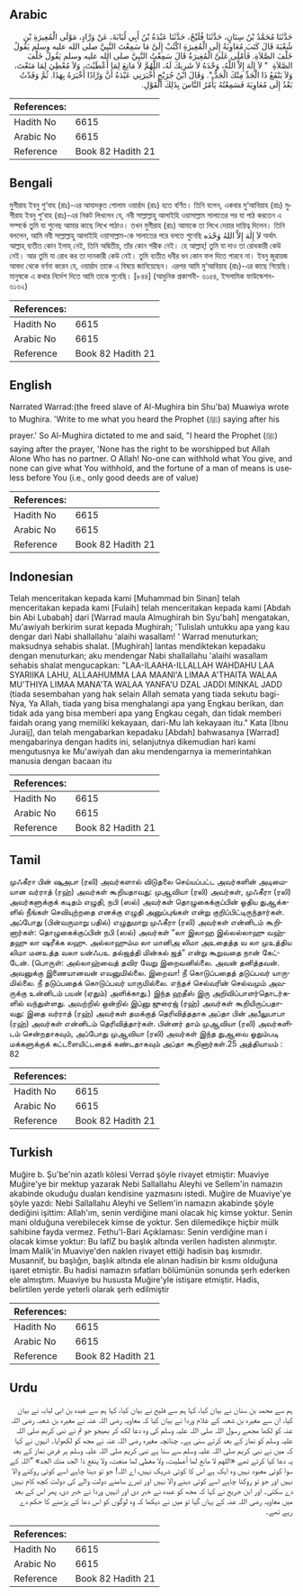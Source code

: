 ## Arabic


<div dir="rtl" lang="ar" style={{fontSize:'larger',backgroundColor:'#f8f9fa',padding:20}}>
حَدَّثَنَا مُحَمَّدُ بْنُ سِنَانٍ، حَدَّثَنَا فُلَيْحٌ، حَدَّثَنَا عَبْدَةُ بْنُ أَبِي لُبَابَةَ، عَنْ وَرَّادٍ، مَوْلَى الْمُغِيرَةِ بْنِ شُعْبَةَ قَالَ كَتَبَ مُعَاوِيَةُ إِلَى الْمُغِيرَةِ اكْتُبْ إِلَىَّ مَا سَمِعْتَ النَّبِيَّ صلى الله عليه وسلم يَقُولُ خَلْفَ الصَّلاَةِ‏.‏ فَأَمْلَى عَلَىَّ الْمُغِيرَةُ قَالَ سَمِعْتُ النَّبِيَّ صلى الله عليه وسلم يَقُولُ خَلْفَ الصَّلاَةِ ‏ "‏ لاَ إِلَهَ إِلاَّ اللَّهُ، وَحْدَهُ لاَ شَرِيكَ لَهُ، اللَّهُمَّ لاَ مَانِعَ لِمَا أَعْطَيْتَ، وَلاَ مُعْطِيَ لِمَا مَنَعْتَ، وَلاَ يَنْفَعُ ذَا الْجَدِّ مِنْكَ الْجَدُّ ‏"‏‏.‏ وَقَالَ ابْنُ جُرَيْجٍ أَخْبَرَنِي عَبْدَةُ أَنَّ وَرَّادًا أَخْبَرَهُ بِهَذَا‏.‏ ثُمَّ وَفَدْتُ بَعْدُ إِلَى مُعَاوِيَةَ فَسَمِعْتُهُ يَأْمُرُ النَّاسَ بِذَلِكَ الْقَوْلِ‏.‏
</div>
<div style={{backgroundColor:'#f8f9fa',padding:20, marginBottom: 10}}><table> <thead> <tr> <th>References:</th> <th></th> </tr> </thead> <tbody><tr><td>Hadith No</td><td>6615</td></tr><tr><td>Arabic No</td><td>6615</td></tr><tr><td>Reference</td><td>Book 82 Hadith 21</td></tr></tbody></table></div>

## Bengali


<div dir="ltr" lang="bn" style={{fontSize:'larger',backgroundColor:'#f8f9fa',padding:20}}>
মুগীরাহ ইবনু শু‘বাহ (রাঃ)-এর আযাদকৃত গোলাম ওয়ার্রাদ (রাঃ) হতে বর্ণিত। তিনি বলেন, একবার মু‘আবিয়াহ (রাঃ) মুগীরাহ ইবনু শু‘বাহ (রাঃ)-এর নিকট লিখলেন যে, নবী সাল্লাল্লাহু আলাইহি ওয়াসাল্লাম সালাতের পর যা পাঠ করতেন এ সম্পর্কে তুমি যা শুনেছ আমার কাছে লিখে পাঠাও। তখন মুগীরাহ (রাঃ) আমাকে তা লিখে দেয়ার দায়িত্ব দিলেন। তিনি বললেন, আমি নবী সাল্লাল্লাহু আলাইহি ওয়াসাল্লাম-কে সালাতের পরে বলতে শুনেছি لاَ إِلٰهَ إِلاَّ اللهُ وَحْدَه অর্থাৎ আল্লাহ্ ব্যতীত কোন ইলাহ্ নেই, তিনি অদ্বিতীয়, তাঁর কোন শরীক নেই। হে আল্লাহ্! তুমি যা দাও তা রোধকারী কেউ নেই। আর তুমি যা রোধ কর তা দানকারী কেউ নেই। তুমি ব্যতীত ধনীর ধন কোন ফল দিতে পারবে না। ইবনু জুরায়জ আবদা থেকে বর্ণনা করেন যে, ওয়ার্রাদ তাকে এ বিষয়ে জানিয়েছেন। এরপর আমি মু‘আবিয়াহ (রাঃ)-এর কাছে গিয়েছি। মানুষকে এ কথার নির্দেশ দিতে আমি তাকে শুনেছি। [৮৪৪] (আধুনিক প্রকাশনী- ৬১৫৪, ইসলামিক ফাউন্ডেশন- ৬১৬২)
</div>
<div style={{backgroundColor:'#f8f9fa',padding:20, marginBottom: 10}}><table> <thead> <tr> <th>References:</th> <th></th> </tr> </thead> <tbody><tr><td>Hadith No</td><td>6615</td></tr><tr><td>Arabic No</td><td>6615</td></tr><tr><td>Reference</td><td>Book 82 Hadith 21</td></tr></tbody></table></div>

## English


<div dir="ltr" lang="en" style={{fontSize:'larger',backgroundColor:'#f8f9fa',padding:20}}>
Narrated Warrad:(the freed slave of Al-Mughira bin Shu'ba) Muawiya wrote to Mughira. 'Write to me what you heard the Prophet (ﷺ) saying after his prayer.' So Al-Mughira dictated to me and said, "I heard the Prophet (ﷺ) saying after the prayer, 'None has the right to be worshipped but Allah Alone Who has no partner. O Allah! No-one can withhold what You give, and none can give what You withhold, and the fortune of a man of means is useless before You (i.e., only good deeds are of value)
</div>
<div style={{backgroundColor:'#f8f9fa',padding:20, marginBottom: 10}}><table> <thead> <tr> <th>References:</th> <th></th> </tr> </thead> <tbody><tr><td>Hadith No</td><td>6615</td></tr><tr><td>Arabic No</td><td>6615</td></tr><tr><td>Reference</td><td>Book 82 Hadith 21</td></tr></tbody></table></div>

## Indonesian


<div dir="ltr" lang="id" style={{fontSize:'larger',backgroundColor:'#f8f9fa',padding:20}}>
Telah menceritakan kepada kami [Muhammad bin Sinan] telah menceritakan kepada kami [Fulaih] telah menceritakan kepada kami [Abdah bin Abi Lubabah] dari [Warrad maula Almughirah bin Syu'bah] mengatakan, Mu'awiyah berkirim surat kepada Mughirah; 'Tulislah untukku apa yang kau dengar dari Nabi shallallahu 'alaihi wasallam! ' Warrad menuturkan; maksudnya sehabis shalat. [Mughirah] lantas mendiktekan kepadaku dengan menuturkan; aku mendengar Nabi shallallahu 'alaihi wasallam sehabis shalat mengucapkan: "LAA-ILAAHA-ILLALLAH WAHDAHU LAA SYARIIKA LAHU, ALLAAHUMMA LAA MAANI'A LIMAA A'THAITA WALAA MU'THIYA LIMAA MANA'TA WALAA YANFA'U DZAL JADDI MINKAL JADD (tiada sesembahan yang hak selain Allah semata yang tiada sekutu bagi-Nya, Ya Allah, tiada yang bisa menghalangi apa yang Engkau berikan, dan tidak ada yang bisa memberi apa yang Engkau cegah, dan tidak memberi faidah orang yang memiliki kekayaan, dari-Mu lah kekayaan itu." Kata [Ibnu Juraij], dan telah mengabarkan kepadaku [Abdah] bahwasanya [Warrad] mengabarinya dengan hadits ini, selanjutnya dikemudian hari kami mengutusnya ke Mu'awiyah dan aku mendengarnya ia memerintahkan manusia dengan bacaan itu
</div>
<div style={{backgroundColor:'#f8f9fa',padding:20, marginBottom: 10}}><table> <thead> <tr> <th>References:</th> <th></th> </tr> </thead> <tbody><tr><td>Hadith No</td><td>6615</td></tr><tr><td>Arabic No</td><td>6615</td></tr><tr><td>Reference</td><td>Book 82 Hadith 21</td></tr></tbody></table></div>

## Tamil


<div dir="ltr" lang="ta" style={{fontSize:'larger',backgroundColor:'#f8f9fa',padding:20}}>
முஃகீரா பின் ஷுஅபா (ரலி) அவர்களால் விடுதலை செய்யப்பட்ட அவர்களின் அடிமையான வர்ராத் (ரஹ்) அவர்கள் கூறியதாவது: முஆவியா (ரலி) அவர்கள், முஃகீரா (ரலி) அவர்களுக்குக் கடிதம் எழுதி, நபி (ஸல்) அவர்கள் தொழுகைக்குப்பின் ஓதிய துஆக்களில் நீங்கள் செவியுற்றதை எனக்கு எழுதி அனுப்புங்கள் என்று குறிப்பிட்டிருந்தார்கள். அப்போது (பின்வருமாறு பதில்) எழுதுமாறு முஃகீரா (ரலி) அவர்கள் என்னிடம் கூறினார்கள்: தொழுகைக்குப்பின் நபி (ஸல்) அவர்கள் “லா இலாஹ இல்லல்லாஹு வஹ்தஹு லா ஷரீக்க லஹு. அல்லாஹும்ம லா மானிஅ லிமா அஉதைத்த வ லா முஉத்திய லிமா மனஉத்த வலா யன்ஃபஉ தல்ஜத்தி மின்கல் ஜத்” என்று கூறுவதை நான் கேட்டேன். (பொருள்: அல்லாஹ்வைத் தவிர வேறு இறைவனில்லை. அவன் தனித்தவன். அவனுக்கு இணையானவன் எவனுமில்லை. இறைவா! நீ கொடுப்பதைத் தடுப்பவர் யாருமில்லை. நீ தடுப்பதைக் கொடுப்பவர் யாருமில்லை. எந்தச் செல்வரின் செல்வமும் அவருக்கு உன்னிடம் பயன் (ஏதும்) அளிக்காது.) இந்த ஹதீஸ் இரு அறிவிப்பாளர்தொடர்களில் வந்துள்ளது. அவற்றில் ஒன்றில் இப்னு ஜுரைஜ் (ரஹ்) அவர்கள் கூறியிருப்பதாவது: இதை வர்ராத் (ரஹ்) அவர்கள் தமக்குத் தெரிவித்ததாக அப்தா பின் அபீலுபாபா (ரஹ்) அவர்கள் என்னிடம் தெரிவித்தார்கள். பின்னர் தாம் முஆவியா (ரலி) அவர்களிடம் சென்றதாகவும், அப்போது முஆவியா (ரலி) அவர்கள் இந்த துஆவை ஓதும்படி மக்களுக்குக் கட்டளையிட்டதைக் கண்டதாகவும் அப்தா கூறினார்கள்.25 அத்தியாயம் : 82
</div>
<div style={{backgroundColor:'#f8f9fa',padding:20, marginBottom: 10}}><table> <thead> <tr> <th>References:</th> <th></th> </tr> </thead> <tbody><tr><td>Hadith No</td><td>6615</td></tr><tr><td>Arabic No</td><td>6615</td></tr><tr><td>Reference</td><td>Book 82 Hadith 21</td></tr></tbody></table></div>

## Turkish


<div dir="ltr" lang="tr" style={{fontSize:'larger',backgroundColor:'#f8f9fa',padding:20}}>
Muğire b. Şu'be'nin azatlı kölesi Verrad şöyle rivayet etmiştir: Muaviye Muğire'ye bir mektup yazarak Nebi Sallallahu Aleyhi ve Sellem'in namazın akabinde okuduğu duaları kendisine yazmasını istedi. Muğire de Muaviye'ye şöyle yazdı: Nebi Sallallahu Aleyhi ve Sellem'in namazın akabinde şöyle dediğini işittim: Allah'ım, senin verdiğine mani olacak hiç kimse yoktur. Senin mani olduğuna verebilecek kimse de yoktur. Sen dilemedikçe hiçbir mülk sahibine fayda vermez. Fethu'l-Bari Açıklaması: Senin verdiğine man i olacak kimse yoktur: Bu laflZ bu başlık altında verilen hadisten alınmıştır. İmam Malik'in Muaviye'den naklen rivayet ettiği hadisin baş kısmıdır. Musannif, bu başlığın, başlık altında ele alınan hadisin bir kısmı olduğuna işaret etmiştir. Bu hadisi namazın sıfatları bölümünün sonunda şerh ederken ele almıştım. Muaviye bu hususta Muğire'yle istişare etmiştir. Hadis, belirtilen yerde yeterli olarak şerh edilmiştir
</div>
<div style={{backgroundColor:'#f8f9fa',padding:20, marginBottom: 10}}><table> <thead> <tr> <th>References:</th> <th></th> </tr> </thead> <tbody><tr><td>Hadith No</td><td>6615</td></tr><tr><td>Arabic No</td><td>6615</td></tr><tr><td>Reference</td><td>Book 82 Hadith 21</td></tr></tbody></table></div>

## Urdu


<div dir="rtl" lang="ur" style={{fontSize:'larger',backgroundColor:'#f8f9fa',padding:20}}>
ہم سے محمد بن سنان نے بیان کیا، کہا ہم سے فلیح نے بیان کیا، کہا ہم سے عبدہ بن ابی لبابہ نے بیان کیا، ان سے مغیرہ بن شعبہ کے غلام وردا نے بیان کیا کہ معاویہ رضی اللہ عنہ نے مغیرہ بن شعبہ رضی اللہ عنہ کو لکھا مجھے رسول اللہ صلی اللہ علیہ وسلم کی وہ دعا لکھ کر بھیجو جو تم نے نبی کریم صلی اللہ علیہ وسلم کو نماز کے بعد کرتے سنی ہے۔ چنانچہ مغیرہ رضی اللہ عنہ نے مجھ کو لکھوایا۔ انہوں نے کہا کہ میں نے نبی کریم صلی اللہ علیہ وسلم سے سنا ہے نبی کریم صلی اللہ علیہ وسلم ہر فرض نماز کے بعد یہ دعا کیا کرتے تھے «اللهم لا مانع لما أعطيت،‏‏‏‏ ولا معطي لما منعت،‏‏‏‏ ولا ينفع ذا الجد منك الجد» ”اللہ کے سوا کوئی معبود نہیں وہ ایک ہے اس کا کوئی شریک نہیں، اے اللہ! جو تو دینا چاہے اسے کوئی روکنے والا نہیں اور جو تو روکنا چاہے اسے کوئی دینے والا نہیں اور تیرے سامنے دولت والے کی دولت کچھ کام نہیں دے سکتی۔ اور ابن جریج نے کہا کہ مجھ کو عبدہ نے خبر دی اور انہیں وردا نے خبر دی، پھر اس کے بعد میں معاویہ رضی اللہ عنہ کے یہاں گیا تو میں نے دیکھا کہ وہ لوگوں کو اس دعا کے پڑھنے کا حکم دے رہے تھے۔
</div>
<div style={{backgroundColor:'#f8f9fa',padding:20, marginBottom: 10}}><table> <thead> <tr> <th>References:</th> <th></th> </tr> </thead> <tbody><tr><td>Hadith No</td><td>6615</td></tr><tr><td>Arabic No</td><td>6615</td></tr><tr><td>Reference</td><td>Book 82 Hadith 21</td></tr></tbody></table></div>